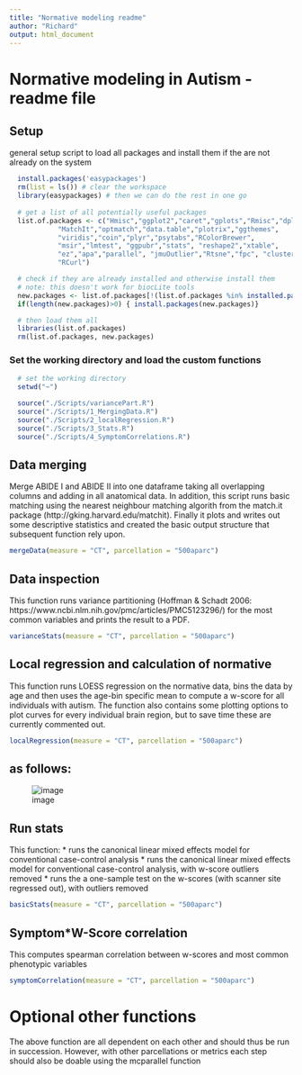 ```yaml
---
title: "Normative modeling readme"
author: "Richard"
output: html_document
---
```

# Normative modeling in Autism - readme file

## Setup
general setup script to load all packages and install them if the are not already on the system

```r
  install.packages('easypackages')
  rm(list = ls()) # clear the workspace
  library(easypackages) # then we can do the rest in one go
  
  # get a list of all potentially useful packages
  list.of.packages <- c("Hmisc","ggplot2","caret","gplots","Rmisc","dplyr",
            "MatchIt","optmatch","data.table","plotrix","ggthemes",
            "viridis","coin","plyr","psytabs","RColorBrewer",
            "msir","lmtest", "ggpubr","stats", "reshape2","xtable",
            "ez","apa","parallel", "jmuOutlier","Rtsne","fpc", "cluster",
            "RCurl")

  # check if they are already installed and otherwise install them
  # note: this doesn't work for biocLite tools
  new.packages <- list.of.packages[!(list.of.packages %in% installed.packages()[,"Package"])]
  if(length(new.packages)>0) { install.packages(new.packages)}

  # then load them all
  libraries(list.of.packages)
  rm(list.of.packages, new.packages)
```

### Set the working directory and load the custom functions 
```r
  # set the working directory
  setwd("~")

  source("./Scripts/variancePart.R")
  source("./Scripts/1_MergingData.R")
  source("./Scripts/2_localRegression.R")
  source("./Scripts/3_Stats.R")
  source("./Scripts/4_SymptomCorrelations.R")
```

## Data merging
Merge ABIDE I and ABIDE II into one dataframe taking all overlapping columns and adding in all anatomical data. In addition, this script runs basic matching using the nearest neighbour matching algorith from the match.it package (http://gking.harvard.edu/matchit). Finally it plots and writes out some descriptive statistics and created the basic output structure that subsequent function rely upon.
```r
mergeData(measure = "CT", parcellation = "500aparc")
```

## Data inspection
This function runs variance partitioning (Hoffman & Schadt 2006: https://www.ncbi.nlm.nih.gov/pmc/articles/PMC5123296/) for the most common variables and prints the result to a PDF.
```r
varianceStats(measure = "CT", parcellation = "500aparc")

```

## Local regression and calculation of normative
This function runs LOESS regression on the normative data, bins the data by age and then uses the age-bin specific mean to compute a w-score for all individuals with autism. The function also contains some plotting options to plot curves for every individual brain region, but to save time these are currently commented out.

```r
localRegression(measure = "CT", parcellation = "500aparc")
```
## as follows:
![image](https://github.com/rb643/Normative_modeling/blob/master/Plots/Overview2.png)


## Run stats
This function: 
* runs the canonical linear mixed effects model for conventional case-control analysis
* runs the canonical linear mixed effects model for conventional case-control analysis, with w-score outliers removed
* runs the a one-sample test on the w-scores (with scanner site regressed out), with outliers removed
```r
basicStats(measure = "CT", parcellation = "500aparc")
```

## Symptom*W-Score correlation
This computes spearman correlation between w-scores and most common phenotypic variables
```r
symptomCorrelation(measure = "CT", parcellation = "500aparc")
```

# Optional other functions
The above function are all dependent on each other and should thus be run in succession. However, with other parcellations or metrics each step should also be doable using the mcparallel function